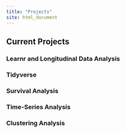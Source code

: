 ```yaml
---
title: "Projects"
site: html_document
---
```


## Current Projects

### Learnr and Longitudinal Data Analysis

### Tidyverse

### Survival Analysis

### Time-Series Analysis

### Clustering Analysis



